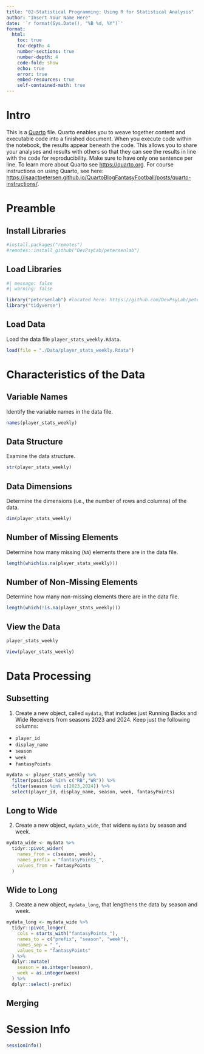 ```yaml
---
title: "02-Statistical Programming: Using R for Statistical Analysis"
author: "Insert Your Name Here"
date: '`r format(Sys.Date(), "%B %d, %Y")`'
format:
  html:
    toc: true
    toc-depth: 4
    number-sections: true
    number-depth: 4
    code-fold: show
    echo: true
    error: true
    embed-resources: true
    self-contained-math: true
---
```


# Intro

This is a [Quarto](https://quarto.org) file.
Quarto enables you to weave together content and executable code into a finished document.
When you execute code within the notebook, the results appear beneath the code. 
This allows you to share your analyses and results with others so that they can see the results in line with the code for reproducibility.
Make sure to have only one sentence per line.
To learn more about Quarto see <https://quarto.org>.
For course instructions on using Quarto, see here: <https://isaactpetersen.github.io/QuartoBlogFantasyFootball/posts/quarto-instructions/>.

# Preamble

## Install Libraries

```r
#install.packages("remotes")
#remotes::install_github("DevPsyLab/petersenlab")
```

## Load Libraries

```r
#| message: false
#| warning: false

library("petersenlab") #located here: https://github.com/DevPsyLab/petersenlab
library("tidyverse")
```

## Load Data

Load the data file `player_stats_weekly.Rdata`.

```r
load(file = "./Data/player_stats_weekly.Rdata")
```

# Characteristics of the Data

## Variable Names

Identify the variable names in the data file.

```r
names(player_stats_weekly)
```

## Data Structure

Examine the data structure.

```r
str(player_stats_weekly)
```

## Data Dimensions

Determine the dimensions (i.e., the number of rows and columns) of the data.

```r
dim(player_stats_weekly)
```

## Number of Missing Elements

Determine how many missing (`NA`) elements there are in the data file.

```r
length(which(is.na(player_stats_weekly)))
```

## Number of Non-Missing Elements

Determine how many non-missing elements there are in the data file.

```r
length(which(!is.na(player_stats_weekly)))
```

## View the Data

```r
player_stats_weekly

View(player_stats_weekly)
```

# Data Processing

## Subsetting

1. Create a new object, called `mydata`, that includes just Running Backs and Wide Receivers from seasons 2023 and 2024.
Keep just the following columns:

- `player_id`
- `display_name`
- `season`
- `week`
- `fantasyPoints`

```r
mydata <- player_stats_weekly %>% 
  filter(position %in% c("RB","WR")) %>% 
  filter(season %in% c(2023,2024)) %>% 
  select(player_id, display_name, season, week, fantasyPoints)
```

## Long to Wide

2. Create a new object, `mydata_wide`, that widens `mydata` by season and week.

```r
mydata_wide <- mydata %>% 
  tidyr::pivot_wider(
    names_from = c(season, week),
    names_prefix = "fantasyPoints_",
    values_from = fantasyPoints
  )
```

## Wide to Long

3. Create a new object, `mydata_long`, that lengthens the data by season and week.

```r
mydata_long <- mydata_wide %>% 
  tidyr::pivot_longer(
    cols = starts_with("fantasyPoints_"),
    names_to = c("prefix", "season", "week"),
    names_sep = "_",
    values_to = "fantasyPoints"
  ) %>%
  dplyr::mutate(
    season = as.integer(season),
    week = as.integer(week)
  ) %>%
  dplyr::select(-prefix)
```

## Merging

# Session Info

```r
sessionInfo()
```
